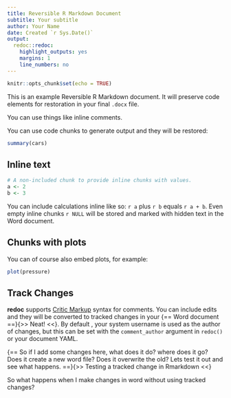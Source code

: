 ```yaml
---
title: Reversible R Markdown Document
subtitle: Your subtitle
author: Your Name
date: Created `r Sys.Date()`
output:
  redoc::redoc:
    highlight_outputs: yes
    margins: 1
    line_numbers: no
---
```


```r
knitr::opts_chunk$set(echo = TRUE)
```

This is an example Reversible R Markdown document. It will preserve code
elements for restoration in your final `.docx` file.

You can use things like inline <!--- an HTML comment ---> comments.

You can use code chunks to generate output and they will be restored:

```r
summary(cars)
```

Inline text
-----------

```r
# A non-included chunk to provide inline chunks with values.
a <- 2
b <- 3
```

You can include calculations inline like so: `r a` plus
`r b` equals `r a + b`. Even empty inline
chunks `r NULL` will be stored and marked with hidden text in
the Word document.

Chunks with plots
-----------------

You can of course also embed plots, for example:

```r
plot(pressure)
```

Track Changes
-------------

**redoc** supports [Critic Markup](http://criticmarkup.com/users-guide.php)
syntax for comments. You can include edits and they will be converted to tracked
changes in your {==  Word document  ==}{>> Neat! <<}. By default , your system
username is used as the author of changes, but this can be set with the
`comment_author` argument in `redoc()` or your document YAML.

{==  So if I add some changes here, what does it do? where does it go? Does it
create a new word file? Does it overwrite the old? Lets test it out and see what
happens.  ==}{>> Testing a tracked change in Rmarkdown <<}

So what happens when I make changes in word without using tracked changes?
